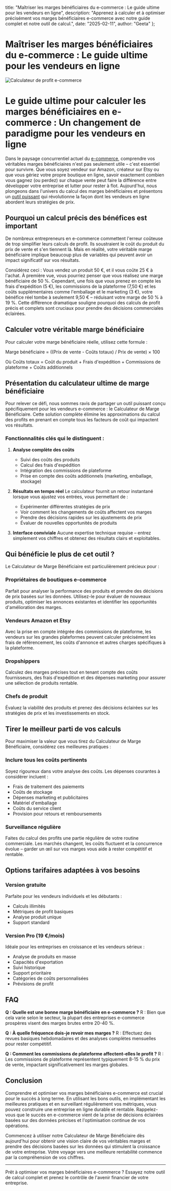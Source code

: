   title: "Maîtriser les marges bénéficiaires du e-commerce : Le guide ultime pour les vendeurs en ligne",
  description: "Apprenez à calculer et à optimiser précisément vos marges bénéficiaires e-commerce avec notre guide complet et notre outil de calcul.",
  date: "2025-02-11",
  author: "Geeta"
};

# Maîtriser les marges bénéficiaires du e-commerce : Le guide ultime pour les vendeurs en ligne

![Calculateur de profit e-commerce](/images/blog/ecommerce-profit-calculator.jpeg)

# Le guide ultime pour calculer les marges bénéficiaires en e-commerce : Un changement de paradigme pour les vendeurs en ligne

Dans le paysage concurrentiel actuel du [e-commerce](https://www.revns.com/blog/post/top-ai-agents-ecommerce-2025), comprendre vos véritables marges bénéficiaires n'est pas seulement utile – c'est essentiel pour survivre. Que vous soyez vendeur sur Amazon, créateur sur Etsy ou que vous gériez votre propre boutique en ligne, savoir exactement combien vous gagnez (ou perdez) sur chaque vente peut faire la différence entre développer votre entreprise et lutter pour rester à flot. Aujourd'hui, nous plongeons dans l'univers du calcul des marges bénéficiaires et présentons un [outil puissant](https://www.revns.com/tools/profit-calculator) qui révolutionne la façon dont les vendeurs en ligne abordent leurs stratégies de prix.

## Pourquoi un calcul précis des bénéfices est important

De nombreux entrepreneurs en e-commerce commettent l'erreur coûteuse de trop simplifier leurs calculs de profit. Ils soustraient le coût du produit du prix de vente et s'en tiennent là. Mais en réalité, votre véritable marge bénéficiaire implique beaucoup plus de variables qui peuvent avoir un impact significatif sur vos résultats.

Considérez ceci : Vous vendez un produit 50 €, et il vous coûte 25 € à l'achat. À première vue, vous pourriez penser que vous réalisez une marge bénéficiaire de 50 %. Cependant, une fois que vous prenez en compte les frais d'expédition (5 €), les commissions de la plateforme (7,50 €) et les coûts supplémentaires comme l'emballage et le marketing (3 €), votre bénéfice réel tombe à seulement 9,50 € – réduisant votre marge de 50 % à 19 %. Cette différence dramatique souligne pourquoi des calculs de profit précis et complets sont cruciaux pour prendre des décisions commerciales éclairées.

## Calculer votre véritable marge bénéficiaire
Pour calculer votre marge bénéficiaire réelle, utilisez cette formule :

Marge bénéficiaire = ((Prix de vente - Coûts totaux) / Prix de vente) × 100

Où Coûts totaux = Coût du produit + Frais d'expédition + Commissions de plateforme + Coûts additionnels

## Présentation du calculateur ultime de marge bénéficiaire

Pour relever ce défi, nous sommes ravis de partager un outil puissant conçu spécifiquement pour les vendeurs e-commerce : le Calculateur de Marge Bénéficiaire. Cette solution complète élimine les approximations du calcul des profits en prenant en compte tous les facteurs de coût qui impactent vos résultats.

### Fonctionnalités clés qui le distinguent :

1. **Analyse complète des coûts**
   - Suivi des coûts des produits
   - Calcul des frais d'expédition
   - Intégration des commissions de plateforme
   - Prise en compte des coûts additionnels (marketing, emballage, stockage)

2. **Résultats en temps réel**
   Le calculateur fournit un retour instantané lorsque vous ajustez vos entrées, vous permettant de :
   - Expérimenter différentes stratégies de prix
   - Voir comment les changements de coûts affectent vos marges
   - Prendre des décisions rapides sur les ajustements de prix
   - Évaluer de nouvelles opportunités de produits

3. **Interface conviviale**
   Aucune expertise technique requise – entrez simplement vos chiffres et obtenez des résultats clairs et exploitables.

## Qui bénéficie le plus de cet outil ?

Le Calculateur de Marge Bénéficiaire est particulièrement précieux pour :

### Propriétaires de boutiques e-commerce
Parfait pour analyser la performance des produits et prendre des décisions de prix basées sur les données. Utilisez-le pour évaluer de nouveaux produits, optimiser les annonces existantes et identifier les opportunités d'amélioration des marges.

### Vendeurs Amazon et Etsy
Avec la prise en compte intégrée des commissions de plateforme, les vendeurs sur les grandes plateformes peuvent calculer précisément les frais de référencement, les coûts d'annonce et autres charges spécifiques à la plateforme.

### Dropshippers
Calculez des marges précises tout en tenant compte des coûts fournisseurs, des frais d'expédition et des dépenses marketing pour assurer une sélection de produits rentable.

### Chefs de produit
Évaluez la viabilité des produits et prenez des décisions éclairées sur les stratégies de prix et les investissements en stock.

## Tirer le meilleur parti de vos calculs

Pour maximiser la valeur que vous tirez du Calculateur de Marge Bénéficiaire, considérez ces meilleures pratiques :

### Inclure tous les coûts pertinents
Soyez rigoureux dans votre analyse des coûts. Les dépenses courantes à considérer incluent :
- Frais de traitement des paiements
- Coûts de stockage
- Dépenses marketing et publicitaires
- Matériel d'emballage
- Coûts du service client
- Provision pour retours et remboursements

### Surveillance régulière
Faites du calcul des profits une partie régulière de votre routine commerciale. Les marchés changent, les coûts fluctuent et la concurrence évolue – garder un œil sur vos marges vous aide à rester compétitif et rentable.

## Options tarifaires adaptées à vos besoins

### Version gratuite
Parfaite pour les vendeurs individuels et les débutants :
- Calculs illimités
- Métriques de profit basiques
- Analyse produit unique
- Support standard

### Version Pro (19 €/mois)
Idéale pour les entreprises en croissance et les vendeurs sérieux :
- Analyse de produits en masse
- Capacités d'exportation
- Suivi historique
- Support prioritaire
- Catégories de coûts personnalisées
- Prévisions de profit

## FAQ

**Q : Quelle est une bonne marge bénéficiaire en e-commerce ?**
R : Bien que cela varie selon le secteur, la plupart des entreprises e-commerce prospères visent des marges brutes entre 20-40 %.

**Q : À quelle fréquence dois-je revoir mes marges ?**
R : Effectuez des revues basiques hebdomadaires et des analyses complètes mensuelles pour rester compétitif.

**Q : Comment les commissions de plateforme affectent-elles le profit ?**
R : Les commissions de plateforme représentent typiquement 8-15 % du prix de vente, impactant significativement les marges globales.

## Conclusion

Comprendre et optimiser vos marges bénéficiaires e-commerce est crucial pour le succès à long terme. En utilisant les bons outils, en implémentant les meilleures pratiques et en surveillant régulièrement vos métriques, vous pouvez construire une entreprise en ligne durable et rentable. Rappelez-vous que le succès en e-commerce vient de la prise de décisions éclairées basées sur des données précises et l'optimisation continue de vos opérations.

Commencez à utiliser notre Calculateur de Marge Bénéficiaire dès aujourd'hui pour obtenir une vision claire de vos véritables marges et prendre des décisions basées sur les données qui stimulent la croissance de votre entreprise. Votre voyage vers une meilleure rentabilité commence par la compréhension de vos chiffres.

---

Prêt à optimiser vos marges bénéficiaires e-commerce ? Essayez notre outil de calcul complet et prenez le contrôle de l'avenir financier de votre entreprise.